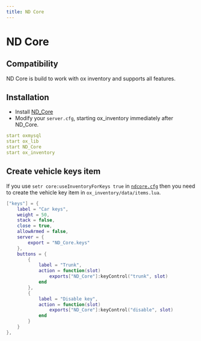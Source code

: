 ```yaml
---
title: ND Core
---
```


# ND Core

## Compatibility
ND Core is build to work with ox inventory and supports all features.

## Installation
- Install [ND_Core](https://github.com/ND-Framework/ND_Core/releases)
- Modify your `server.cfg`, starting ox_inventory immediately after ND_Core.

```yaml
start oxmysql
start ox_lib
start ND_Core
start ox_inventory
```

## Create vehicle keys item
If you use `setr core:useInventoryForKeys true` in [`ndcore.cfg`](https://ndcore.dev/setup#configuration) then you need to create the vehicle key item in `ox_inventory/data/items.lua`.

```lua
["keys"] = {
    label = "Car keys",
    weight = 50,
    stack = false,
    close = true,
    allowArmed = false,
    server = {
        export = "ND_Core.keys"
    },
    buttons = {
        {
            label = "Trunk",
            action = function(slot)
                exports["ND_Core"]:keyControl("trunk", slot)
            end
        },
        {
            label = "Disable key",
            action = function(slot)
                exports["ND_Core"]:keyControl("disable", slot)
            end
        }
    }
},
```
